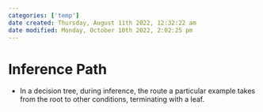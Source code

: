 ```yaml
---
categories: ['temp']
date created: Thursday, August 11th 2022, 12:32:22 am
date modified: Monday, October 10th 2022, 2:02:25 pm
---
```


# Inference Path
- In a decision tree, during inference, the route a particular example takes from the root to other conditions, terminating with a leaf.



